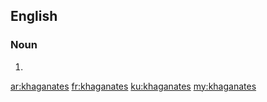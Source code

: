 ==English==

===Noun===
{{head|en}}

# {{plural of|khaganate}}

[[ar:khaganates]]
[[fr:khaganates]]
[[ku:khaganates]]
[[my:khaganates]]